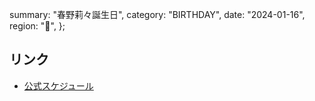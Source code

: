   summary: "春野莉々誕生日",
  category: "BIRTHDAY",
  date: "2024-01-16",
  region: "🎂",
};

## リンク

- [公式スケジュール](https://takanenonadeshiko.jp/?p=275)
